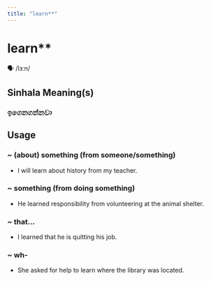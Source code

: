 ```yaml
---
title: "learn**"
---
```


# learn**

🗣️ /lɜːn/

## Sinhala Meaning(s)

### ඉගෙනගන්නවා

## Usage

### ~ (about) something (from someone/something)

- I will learn about history from my teacher.


### ~ something (from doing something)

- He learned responsibility from volunteering at the animal shelter.


### ~ that...

- I learned that he is quitting his job.


### ~ wh-

- She asked for help to learn where the library was located.

